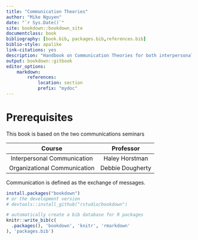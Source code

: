 ```yaml
---
title: "Communication Theories"
author: "Mike Nguyen"
date: "`r Sys.Date()`"
site: bookdown::bookdown_site
documentclass: book
bibliography: [book.bib, packages.bib,references.bib]
biblio-style: apalike
link-citations: yes
description: "Handbook on Communication Theories for both interpersonal and interorganizational communications."
output: bookdown::gitbook
editor_options:
    markdown:
        references:
            location: section
            prefix: "mydoc"
---
```


# Prerequisites

This book is based on the two communications seminars

|            Course            |    Professor     |
|:----------------------------:|:----------------:|
| Interpersonal Communication  |  Haley Horstman  |
| Organizational Communication | Debbie Dougherty |

Communication is defined as the exchange of messages.

```r
install.packages("bookdown")
# or the development version
# devtools::install_github("rstudio/bookdown")
```

```r
# automatically create a bib database for R packages
knitr::write_bib(c(
  .packages(), 'bookdown', 'knitr', 'rmarkdown'
), 'packages.bib')
```

